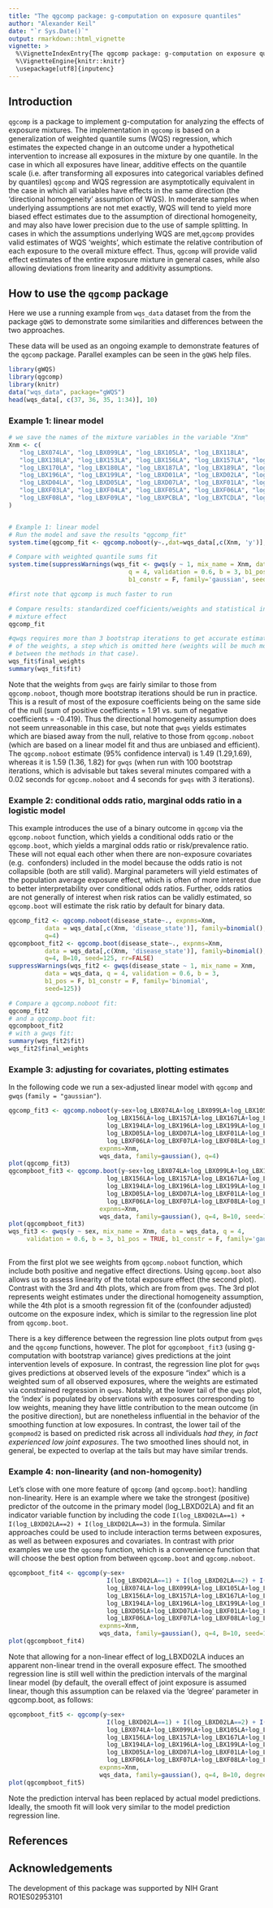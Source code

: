 ```yaml
---
title: "The qgcomp package: g-computation on exposure quantiles"
author: "Alexander Keil"
date: "`r Sys.Date()`"
output: rmarkdown::html_vignette
vignette: >
  %\VignetteIndexEntry{The qgcomp package: g-computation on exposure quantiles}
  %\VignetteEngine{knitr::knitr}
  \usepackage[utf8]{inputenc}
---
```


## Introduction
`qgcomp` is a package to implement g-computation for analyzing the effects of exposure
mixtures. The implementation in `qgcomp` is based on a generalization of weighted
quantile sums (WQS) regression, which estimates the expected change in an outcome
under a hypothetical intervention to increase all exposures in the mixture by
one quantile. In the case in which all exposures have linear, additive effects 
on the quantile scale (i.e. after transforming all exposures into categorical
variables defined by quantiles) `qgcomp` and WQS regression
are asymptotically equivalent in the case in which all variables have effects in
the same direction (the 'directional homogeneity' assumption of WQS). In moderate
samples when underlying assumptions are not met exactly, 
WQS will tend to yield more biased effect estimates due to the assumption
of directional homogeneity, and may also have lower precision due to the use
of sample splitting. In cases in which the assumptions
underlying WQS are met,`qgcomp` provides valid estimates of WQS 'weights',
which estimate the relative contribution of each exposure to the overall 
mixture effect. Thus, `qgcomp` will provide valid effect estimates of
the entire exposure mixture in general cases, while also allowing deviations
from linearity and additivity assumptions. 

## How to use the `qgcomp` package
Here we use a running example from `wqs_data` dataset from the from the package 
`gQWS` to demonstrate some similarities and differences between the two approaches. 

These data will be used as an ongoing example to demonstrate features of the
`qgcomp` package. Parallel examples can be seen in the `gQWS` help files.

```r
library(gWQS)
library(qgcomp)
library(knitr)
data("wqs_data", package="gWQS")
head(wqs_data[, c(37, 36, 35, 1:34)], 10)
```


### Example 1: linear model

```r
# we save the names of the mixture variables in the variable "Xnm"
Xnm <- c(
   "log_LBX074LA", "log_LBX099LA", "log_LBX105LA", "log_LBX118LA",
   "log_LBX138LA", "log_LBX153LA", "log_LBX156LA", "log_LBX157LA", "log_LBX167LA",
   "log_LBX170LA", "log_LBX180LA", "log_LBX187LA", "log_LBX189LA", "log_LBX194LA",
   "log_LBX196LA", "log_LBX199LA", "log_LBXD01LA", "log_LBXD02LA", "log_LBXD03LA",
   "log_LBXD04LA", "log_LBXD05LA", "log_LBXD07LA", "log_LBXF01LA", "log_LBXF02LA",
   "log_LBXF03LA", "log_LBXF04LA", "log_LBXF05LA", "log_LBXF06LA", "log_LBXF07LA",
   "log_LBXF08LA", "log_LBXF09LA", "log_LBXPCBLA", "log_LBXTCDLA", "log_LBXHXCLA"
)


# Example 1: linear model
# Run the model and save the results "qgcomp_fit"
system.time(qgcomp_fit <- qgcomp.noboot(y~.,dat=wqs_data[,c(Xnm, 'y')], family=gaussian()))

# Compare with weighted quantile sums fit
system.time(suppressWarnings(wqs_fit <- gwqs(y ~ 1, mix_name = Xnm, data = wqs_data, 
                                 q = 4, validation = 0.6, b = 3, b1_pos = T, 
                                 b1_constr = F, family='gaussian', seed=125)))

#first note that qgcomp is much faster to run

# Compare results: standardized coefficients/weights and statistical inference about
# mixture effect
qgcomp_fit

#qwqs requires more than 3 bootstrap iterations to get accurate estimates
# of the weights, a step which is omitted here (weights will be much more similar
# between the methods in that case).
wqs_fit$final_weights
summary(wqs_fit$fit)
```

Note that the weights from `gwqs` are fairly similar to those from `qgcomp.noboot`,
though more bootstrap iterations should be run in practice. 
This is a result of most of the exposure coefficients being on the same side of 
the null (sum of positive coefficients = 1.91 vs. sum of negative coefficients = -0.419).
Thus the directional homogeneity assumption does not seem unreasonable in this case,
but note that `gwqs` yields estimates which are biased away from the null, relative
to those from `qgcomp.noboot` (which are based on a linear model fit and thus
are unbiased and efficient). The `qgcomp.noboot` estimate (95% confidence interval) 
is 1.49 (1.29,1.69), whereas it is 1.59 (1.36, 1.82) for `gwqs` (when run with 100
bootstrap iterations, which is advisable but takes several minutes compared with
a 0.02 seconds for `qgcomp.noboot` and 4 seconds for `gwqs` with 3 iterations).


### Example 2: conditional odds ratio, marginal odds ratio in a logistic model

This example introduces the use of a binary outcome in `qgcomp` via the 
`qgcomp.noboot` function, which yields a conditional odds ratio or the
`qgcomp.boot`, which yields a marginal odds ratio or risk/prevalence ratio. These
will not equal each other when there are non-exposure covariates (e.g. 
confonders) included in the model because the odds ratio is not collapsible (both
are still valid). Marginal parameters will yield estimates of the population
average exposure effect, which is often of more interest due to better 
interpretability over conditional odds ratios. Further, odds ratios are not
generally of interest when risk ratios can be validly estimated, so `qgcomp.boot`
will estimate the risk ratio by default for binary data.

```r

qgcomp_fit2 <- qgcomp.noboot(disease_state~., expnms=Xnm, 
          data = wqs_data[,c(Xnm, 'disease_state')], family=binomial(), 
          q=4)
qgcompboot_fit2 <- qgcomp.boot(disease_state~., expnms=Xnm, 
          data = wqs_data[,c(Xnm, 'disease_state')], family=binomial(), 
          q=4, B=10, seed=125, rr=FALSE)
suppressWarnings(wqs_fit2 <- gwqs(disease_state ~ 1, mix_name = Xnm, 
          data = wqs_data, q = 4, validation = 0.6, b = 3, 
          b1_pos = F, b1_constr = F, family='binomial', 
          seed=125))

# Compare a qgcomp.noboot fit:
qgcomp_fit2
# and a qgcomp.boot fit:
qgcompboot_fit2
# with a gwqs fit:
summary(wqs_fit2$fit)
wqs_fit2$final_weights
```



### Example 3: adjusting for covariates, plotting estimates

In the following code we run a sex-adjusted linear model with `qgcomp` and `gwqs` (`family = "gaussian"`).

```r

qgcomp_fit3 <- qgcomp.noboot(y~sex+log_LBX074LA+log_LBX099LA+log_LBX105LA+log_LBX118LA+log_LBX138LA+log_LBX153LA+
                           log_LBX156LA+log_LBX157LA+log_LBX167LA+log_LBX170LA+log_LBX180LA+log_LBX187LA+log_LBX189LA+
                           log_LBX194LA+log_LBX196LA+log_LBX199LA+log_LBXD01LA+log_LBXD02LA+log_LBXD03LA+log_LBXD04LA+
                           log_LBXD05LA+log_LBXD07LA+log_LBXF01LA+log_LBXF02LA+log_LBXF03LA+log_LBXF04LA+log_LBXF05LA+
                           log_LBXF06LA+log_LBXF07LA+log_LBXF08LA+log_LBXF09LA+log_LBXPCBLA+log_LBXTCDLA+log_LBXHXCLA,
                         expnms=Xnm,
                         wqs_data, family=gaussian(), q=4)
plot(qgcomp_fit3)
qgcompboot_fit3 <- qgcomp.boot(y~sex+log_LBX074LA+log_LBX099LA+log_LBX105LA+log_LBX118LA+log_LBX138LA+log_LBX153LA+
                           log_LBX156LA+log_LBX157LA+log_LBX167LA+log_LBX170LA+log_LBX180LA+log_LBX187LA+log_LBX189LA+
                           log_LBX194LA+log_LBX196LA+log_LBX199LA+log_LBXD01LA+log_LBXD02LA+log_LBXD03LA+log_LBXD04LA+
                           log_LBXD05LA+log_LBXD07LA+log_LBXF01LA+log_LBXF02LA+log_LBXF03LA+log_LBXF04LA+log_LBXF05LA+
                           log_LBXF06LA+log_LBXF07LA+log_LBXF08LA+log_LBXF09LA+log_LBXPCBLA+log_LBXTCDLA+log_LBXHXCLA,
                         expnms=Xnm,
                         wqs_data, family=gaussian(), q=4, B=10, seed=125)
plot(qgcompboot_fit3)
wqs_fit3 <- gwqs(y ~ sex, mix_name = Xnm, data = wqs_data, q = 4, 
     validation = 0.6, b = 3, b1_pos = TRUE, b1_constr = F, family='gaussian', seed=125, plots=TRUE)
     

```

From the first plot we see weights from `qgcomp.noboot` function, which include both
positive and negative effect directions. Using `qgcomp.boot` also allows us to assess
linearity of the total exposure effect (the second plot). Contrast with the 3rd and 4th plots, which are from  from `gwqs`. The 3rd plot represents weight estimates under the directional homogeneity assumption, while the 4th plot is a smooth regression fit of the (confounder adjusted) outcome on the exposure index, which is similar to the regression line plot from `qgcomp.boot`.


There is a key difference between the regression line plots output from `gwqs` and the `qgcomp` functions, however. The plot for `qgcompboot_fit3` (using g-computation with bootstrap variance) gives predictions at the joint intervention levels of exposure. In contrast, the regression line plot for `gwqs` gives predictions at observed levels of the exposure "index" which is a weighted sum of all observed exposures, where the weights are estimated via constrained regression in `qwqs`. Notably, at the lower tail of the `qwqs` plot, the 'index' is populated by observations with exposures corresponding to low weights, meaning they have little contribution to the mean outcome (in the positive direction), but are nonetheless influential in the behavior of the smoothing function at low exposures. In contrast, the lower tail of the `gcompmod2` is based on predicted risk  across all individuals *had they, in fact experienced low joint exposures*. The two smoothed lines should not, in general, be expected to overlap at the tails but may have similar trends.


### Example 4: non-linearity (and non-homogenity)

Let's close with one more feature of `qgcomp` (and `qgcomp.boot`): handling non-linearity. Here is an example where we take the strongest (positive) predictor of the outcome in the primary model (log_LBXD02LA) and fit an indicator variable function by including the code `I(log_LBXD02LA==1) + I(log_LBXD02LA==2) + I(log_LBXD02LA==3)` in the formula. Similar approaches could be used to include interaction terms between exposures, as well as between exposures and covariates. In contrast with prior examples we use the `qgcomp` function, which is a convenience function that will choose the best option from between `qgcomp.boot` and `qgcomp.noboot`.

```r

qgcompboot_fit4 <- qgcomp(y~sex+
                           I(log_LBXD02LA==1) + I(log_LBXD02LA==2) + I(log_LBXD02LA==3) +
                           log_LBX074LA+log_LBX099LA+log_LBX105LA+log_LBX118LA+log_LBX138LA+log_LBX153LA+
                           log_LBX156LA+log_LBX157LA+log_LBX167LA+log_LBX170LA+log_LBX180LA+log_LBX187LA+log_LBX189LA+
                           log_LBX194LA+log_LBX196LA+log_LBX199LA+log_LBXD01LA+log_LBXD03LA+log_LBXD04LA+
                           log_LBXD05LA+log_LBXD07LA+log_LBXF01LA+log_LBXF02LA+log_LBXF03LA+log_LBXF04LA+log_LBXF05LA+
                           log_LBXF06LA+log_LBXF07LA+log_LBXF08LA+log_LBXF09LA+log_LBXPCBLA+log_LBXTCDLA+log_LBXHXCLA,
                         expnms=Xnm,
                         wqs_data, family=gaussian(), q=4, B=10, seed=125)
plot(qgcompboot_fit4)
```

Note that allowing for a non-linear effect of log_LBXD02LA induces an apparent non-linear trend in the overall exposure effect. The smoothed regression line is still well within the prediction intervals of the marginal linear model (by default, the overall effect of joint exposure is assumed linear, though this assumption can be relaxed via the 'degree' parameter in qgcomp.boot, as follows:

```r

qgcompboot_fit5 <- qgcomp(y~sex+
                           I(log_LBXD02LA==1) + I(log_LBXD02LA==2) + I(log_LBXD02LA==3) +
                           log_LBX074LA+log_LBX099LA+log_LBX105LA+log_LBX118LA+log_LBX138LA+log_LBX153LA+
                           log_LBX156LA+log_LBX157LA+log_LBX167LA+log_LBX170LA+log_LBX180LA+log_LBX187LA+log_LBX189LA+
                           log_LBX194LA+log_LBX196LA+log_LBX199LA+log_LBXD01LA+log_LBXD03LA+log_LBXD04LA+
                           log_LBXD05LA+log_LBXD07LA+log_LBXF01LA+log_LBXF02LA+log_LBXF03LA+log_LBXF04LA+log_LBXF05LA+
                           log_LBXF06LA+log_LBXF07LA+log_LBXF08LA+log_LBXF09LA+log_LBXPCBLA+log_LBXTCDLA+log_LBXHXCLA,
                         expnms=Xnm,
                         wqs_data, family=gaussian(), q=4, B=10, degree=2, seed=125)
plot(qgcompboot_fit5)
```

Note the prediction interval has been replaced by actual model predictions. Ideally, the smooth fit will look very similar to the model prediction regression line.

## References


## Acknowledgements

The development of this package was supported by NIH Grant RO1ES02953101
